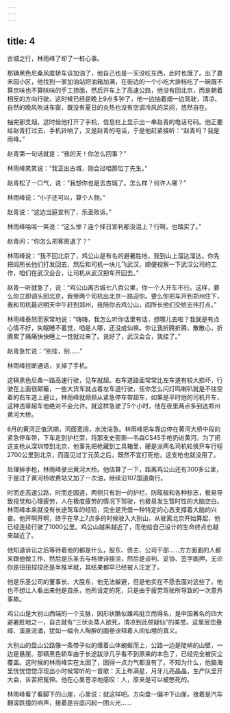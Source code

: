 ```yaml
---
---
---
```

title: 4
---




古城之行，林雨峰了却了一桩心事。

那辆黑色尼桑风度轿车该加油了，他自己也是一天没吃东西，此时也饿了。出了嘉禾园小区，他找到一家加油站把油箱加满，在街边的一个小吃大排档吃了一碗既不算京味也不算陕味的手工捞面，然后开车上了高速公路，他没有回北京，而是朝着相反的方向行驶。这时候已经是晚上9点多钟了，他一边抽着烟一边驾驶，清凉、自然的晚风吹进车窗，既没有夏日的炎热也没有空调冷风的呆闷，悠然自在。

抽完那支烟，这时候他打开了手机，信息栏上显示出一串赵青的电话号码。他正要给赵青打过去，手机铃响了，又是赵青的电话，于是他赶紧接听：“赵青吗？我是雨峰。”

赵青第一句话就是：“我的天！你怎么回事？”

林雨峰笑笑说：“我正出古城，刚会过咱那位丁先生。”

赵青松了一口气，说：“我想你也是去古城了。怎么样？何许人哪？”

林雨峰说：“小子还可以，算个人物。”

赵青说：“这边当庭宣判了，乐圣败诉。”

林雨峰哈哈一笑说：“这么惨？连个择日宣判都没混上？行啊，也踏实了。”

赵青问：“你怎么把客房退了？”

林雨峰说：“我不回北京了，鸡公山是有名的避暑胜地，我到山上溜达溜达。你先把阎所长他们打发回去，然后和司机一块儿飞武汉，顺便视察一下武汉公司的工作，咱们在武汉会合，让司机从武汉把车开回去。”

赵青一听就急了，说：“鸡公山离古城七八百公里，你一个人开车不行。这样，要么你立即调头回北京，我带两个司机出北京一路迎你。要么你把车开到郑州住下，我和司机最迟明天中午赶到郑州，我陪你去鸡公山，阎所长他们交给志伟打点。”

林雨峰泰然而家常地说：“嗨嗨，我怎么听你话里有话，想哪儿去啦？我就是有点心情不好，失眠睡不着觉，咱是人哪，还没成仙嘛。你让我折腾折腾，散散心，折腾累了痛痛快快睡上一觉就过来了。说好了，武汉会合，我挂了。”

赵青急忙说：“别挂，别……”

林雨峰挂断通话，关掉了手机。

这辆黑色尼桑一路高速行驶，见车就超。右车道路面常常比左车道有较大损坏，行驶在上面很颠簸，一些大货车就占着左车道行驶，任你怎么闪灯鸣喇叭就是不往空着的右车道上避让，林雨峰就频频从紧急停车带超车，如果是平时他的司机开车，这种违章超车他绝对不会允许。就这样急驶了5个小时，他在夜里两点多到达郑州黄河大桥。

8月的黄河正值汛期，河面宽阔，水流湍急。林雨峰把车靠边停在黄河大桥中段的紧急停车带，下车走到护栏旁，将那支史密斯—韦森CS45手枪扔进黄河。为了把这支枪从深圳带到北京，他事先把枪藏到工具箱里，硬是派两名司机轮换开车行程2700公里到北京，而面见过丁元英之后，既然不宜打死他，这支枪也就没用了。

处理掉手枪，林雨峰驶出黄河大桥。他估算了一下，距离鸡公山还有300多公里，于是过了黄河桥收费站又加了一次油，继续沿107国道南行。

时而走高速公路，时而走国道，两侧只有划一的护栏、防眩板和各种标志，极易导致视觉和心理疲劳，人在极度疲劳的情况下驾驶，也极易发生暂时性的大脑空白。林雨峰本来就没有长途驾车的经验，完全是凭借一种特定的心态支撑着大脑的兴奋。他开啊开啊，终于在早上7点多的时候驶入大别山，从驶离北京开始算起，他已经连续行驶了1000公里。鸡公山越来越近了，而他给自己设计的生命终点也越来越近了。

他知道诉讼之后等待着他的都是什么，股东、债主、公司干部……方方面面的人都来跟他做工作，然后是乐圣去与格律诗接洽，然后是谈判、妥协、签字画押，无论你是扭扭捏捏还是半推半就，其结果都早已经被人注定了。

他是乐圣公司的董事长、大股东，他无法躲避，但是他实在不愿去面对这些了。他也不想让人看出来他是自杀，他所设定的死，只是由于疲劳驾驶所导致的一次意外事故。

鸡公山是大别山西端的一个支脉，因形状酷似雄鸡挺立而得名，是中国著名的四大避暑胜地之一，自古就有“三伏炎蒸人欲死，清凉到此顿疑仙”的美誉。这里层峦叠嶂、溪泉流涌，犹如一幅令人陶醉的画卷诠释着人间仙境的真义。

大别山的盘山公路像一条带子似的缠着山体蜿蜒而上，公路一边是陡峭的山壁，一边是悬崖。那辆黑色轿车由于长途跋涉几乎看不到原来的本色了，已经完全被灰尘覆盖。这时候的林雨峰实在太困了，困得一点力气都没有了。不知为什么，他脑海里恍恍惚惚浮现出小时候常听的一首歌：天上布满星，月牙儿亮晶晶，生产队里开大会，诉苦把冤伸。他在心里苍凉地感叹：人，原来是可以被憋死的。

林雨峰看了看脚下的山崖，心里说：就这样吧。方向盘一偏冲下山崖，接着是汽车翻滚跌撞的响声，接着是谷底闪起一团火光……